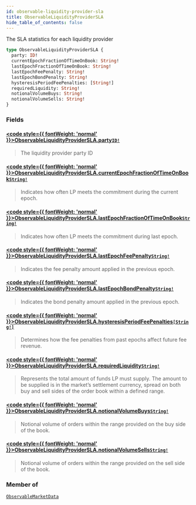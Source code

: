 ```yaml
---
id: observable-liquidity-provider-sla
title: ObservableLiquidityProviderSLA
hide_table_of_contents: false
---
```








The SLA statistics for each liquidity provider

```graphql
type ObservableLiquidityProviderSLA {
  party: ID!
  currentEpochFractionOfTimeOnBook: String!
  lastEpochFractionOfTimeOnBook: String!
  lastEpochFeePenalty: String!
  lastEpochBondPenalty: String!
  hysteresisPeriodFeePenalties: [String!]
  requiredLiquidity: String!
  notionalVolumeBuys: String!
  notionalVolumeSells: String!
}
```


### Fields

#### [<code style={{ fontWeight: 'normal' }}>ObservableLiquidityProviderSLA.<b>party</b></code>](#)<Bullet />[`ID!`](/testnet/api/graphql/scalars/id) <Badge class="secondary" text="non-null"/> <Badge class="secondary" text="scalar"/>
> The liquidity provider party ID
> 

#### [<code style={{ fontWeight: 'normal' }}>ObservableLiquidityProviderSLA.<b>currentEpochFractionOfTimeOnBook</b></code>](#)<Bullet />[`String!`](/testnet/api/graphql/scalars/string) <Badge class="secondary" text="non-null"/> <Badge class="secondary" text="scalar"/>
> Indicates how often LP meets the commitment during the current epoch.
> 

#### [<code style={{ fontWeight: 'normal' }}>ObservableLiquidityProviderSLA.<b>lastEpochFractionOfTimeOnBook</b></code>](#)<Bullet />[`String!`](/testnet/api/graphql/scalars/string) <Badge class="secondary" text="non-null"/> <Badge class="secondary" text="scalar"/>
> Indicates how often LP meets the commitment during last epoch.
> 

#### [<code style={{ fontWeight: 'normal' }}>ObservableLiquidityProviderSLA.<b>lastEpochFeePenalty</b></code>](#)<Bullet />[`String!`](/testnet/api/graphql/scalars/string) <Badge class="secondary" text="non-null"/> <Badge class="secondary" text="scalar"/>
> Indicates the fee penalty amount applied in the previous epoch.
> 

#### [<code style={{ fontWeight: 'normal' }}>ObservableLiquidityProviderSLA.<b>lastEpochBondPenalty</b></code>](#)<Bullet />[`String!`](/testnet/api/graphql/scalars/string) <Badge class="secondary" text="non-null"/> <Badge class="secondary" text="scalar"/>
> Indicates the bond penalty amount applied in the previous epoch.
> 

#### [<code style={{ fontWeight: 'normal' }}>ObservableLiquidityProviderSLA.<b>hysteresisPeriodFeePenalties</b></code>](#)<Bullet />[`[String!]`](/testnet/api/graphql/scalars/string) <Badge class="secondary" text="list"/> <Badge class="secondary" text="scalar"/>
> Determines how the fee penalties from past epochs affect future fee revenue.
> 

#### [<code style={{ fontWeight: 'normal' }}>ObservableLiquidityProviderSLA.<b>requiredLiquidity</b></code>](#)<Bullet />[`String!`](/testnet/api/graphql/scalars/string) <Badge class="secondary" text="non-null"/> <Badge class="secondary" text="scalar"/>
> Represents the total amount of funds LP must supply. The amount to be supplied is in the market’s settlement currency, spread on both buy and sell sides of the order book within a defined range.
> 

#### [<code style={{ fontWeight: 'normal' }}>ObservableLiquidityProviderSLA.<b>notionalVolumeBuys</b></code>](#)<Bullet />[`String!`](/testnet/api/graphql/scalars/string) <Badge class="secondary" text="non-null"/> <Badge class="secondary" text="scalar"/>
> Notional volume of orders within the range provided on the buy side of the book.
> 

#### [<code style={{ fontWeight: 'normal' }}>ObservableLiquidityProviderSLA.<b>notionalVolumeSells</b></code>](#)<Bullet />[`String!`](/testnet/api/graphql/scalars/string) <Badge class="secondary" text="non-null"/> <Badge class="secondary" text="scalar"/>
> Notional volume of orders within the range provided on the sell side of the book.
> 



### Member of

[`ObservableMarketData`](/testnet/api/graphql/objects/observable-market-data)  <Badge class="secondary" text="object"/>



